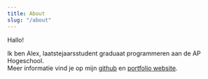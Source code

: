 ```yaml
---
title: About
slug: "/about"
---
```


Hallo!

Ik ben Alex, laatstejaarsstudent graduaat programmeren aan de AP Hogeschool. <br/>
Meer informatie vind je op mijn [github](https://github.com/Alex-Van-Dijck) en [portfolio website](https://portfolio-react-gilt.vercel.app/).
